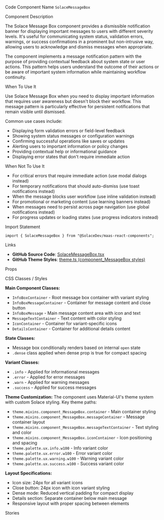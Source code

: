 
<Meta of={SolaceMessageBoxStories} />

<Title>Solace Message Box</Title>

<Description of={SolaceMessageBoxStories} />

<Subtitle>Code Component Name</Subtitle>
`SolaceMessageBox`

<Subtitle>Component Description</Subtitle>

The Solace Message Box component provides a dismissible notification banner for displaying important messages to users with different severity levels. It's useful for communicating system status, validation errors, warnings, or success confirmations in a prominent but non-intrusive way, allowing users to acknowledge and dismiss messages when appropriate.

The component implements a message notification pattern with the purpose of providing contextual feedback about system state or user actions. This pattern helps users understand the outcome of their actions or be aware of important system information while maintaining workflow continuity.

<Subtitle>When To Use It</Subtitle>

Use Solace Message Box when you need to display important information that requires user awareness but doesn't block their workflow. This message pattern is particularly effective for persistent notifications that remain visible until dismissed.

Common use cases include:

- Displaying form validation errors or field-level feedback
- Showing system status messages or configuration warnings
- Confirming successful operations like saves or updates
- Alerting users to important information or policy changes
- Providing contextual help or informational guidance
- Displaying error states that don't require immediate action

<Subtitle>When Not To Use It</Subtitle>

- For critical errors that require immediate action (use modal dialogs instead)
- For temporary notifications that should auto-dismiss (use toast notifications instead)
- When the message blocks user workflow (use inline validation instead)
- For promotional or marketing content (use learning banners instead)
- When messages need to persist across page navigation (use global notifications instead)
- For progress updates or loading states (use progress indicators instead)

<Subtitle>Import Statement</Subtitle>

```tsx
import { SolaceMessageBox } from "@SolaceDev/maas-react-components";
```

<Subtitle>Links</Subtitle>

- **GitHub Source Code**: [SolaceMessageBox.tsx](https://github.com/SolaceDev/maas-react-components/blob/main/src/components/SolaceMessageBox.tsx)
- **GitHub Theme Styles**: <a href="https://github.com/SolaceDev/maas-react-components/blob/main/src/resources/theme.ts#:~:text=component_MessageBox" target="_blank">theme.ts (component_MessageBox styles)</a>

<Subtitle>Props</Subtitle>

<ArgTypes of={SolaceMessageBoxStories} />

<Subtitle>CSS Classes / Styles</Subtitle>

**Main Component Classes:**

- `InfoBoxContainer` - Root message box container with variant styling
- `InfoBoxMessageContainer` - Container for message content and close button
- `InfoBoxMessage` - Main message content area with icon and text
- `MessageTextContainer` - Text content with color styling
- `IconContainer` - Container for variant-specific icons
- `DetailsContainer` - Container for additional details content

**State Classes:**

- Message box conditionally renders based on internal `open` state
- `.dense` class applied when dense prop is true for compact spacing

**Variant Classes:**

- `.info` - Applied for informational messages
- `.error` - Applied for error messages
- `.warn` - Applied for warning messages
- `.success` - Applied for success messages

**Theme Customization:**
The component uses Material-UI's theme system with custom Solace styling. Key theme paths:

- `theme.mixins.component_MessageBox.container` - Main container styling
- `theme.mixins.component_MessageBox.messageContainer` - Message container layout
- `theme.mixins.component_MessageBox.messageTextContainer` - Text styling and color
- `theme.mixins.component_MessageBox.iconContainer` - Icon positioning and spacing
- `theme.palette.ux.info.w100` - Info variant color
- `theme.palette.ux.error.w100` - Error variant color
- `theme.palette.ux.warning.w100` - Warning variant color
- `theme.palette.ux.success.w100` - Success variant color

**Layout Specifications:**

- Icon size: 24px for all variant icons
- Close button: 24px icon with icon variant styling
- Dense mode: Reduced vertical padding for compact display
- Details section: Separate container below main message
- Responsive layout with proper spacing between elements

<Subtitle>Stories</Subtitle>

<CustomStories />
